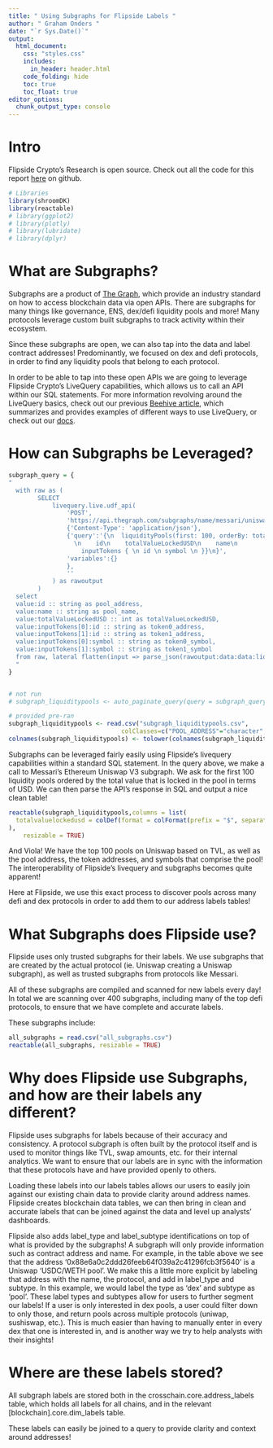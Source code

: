 ```yaml
---
title: " Using Subgraphs for Flipside Labels "
author: " Graham Onders "
date: "`r Sys.Date()`"
output:
  html_document:
    css: "styles.css"
    includes:
      in_header: header.html
    code_folding: hide
    toc: true
    toc_float: true
editor_options: 
  chunk_output_type: console
---
```


# Intro

Flipside Crypto's Research is open source. Check out all the code for this report [here](https://github.com/fsc-data-science/Subgraphs-for-Labels) on github.

```r
# Libraries
library(shroomDK)
library(reactable)
# library(ggplot2)
# library(plotly)
# library(lubridate)
# library(dplyr)
```


# What are Subgraphs?

Subgraphs are a product of [The Graph](https://thegraph.com/), which provide an industry standard on how to access blockchain data via open APIs. There are subgraphs for many things like governance, ENS, dex/defi liquidity pools and more! Many protocols leverage custom built subgraphs to track activity within their ecosystem.

Since these subgraphs are open, we can also tap into the data and label contract addresses! Predominantly, we focused on dex and defi protocols, in order to find any liquidity pools that belong to each protocol. 

In order to be able to tap into these open APIs we are going to leverage Flipside Crypto's LiveQuery capabilities, which allows us to call an API within our SQL statements. 
For more information revolving around the LiveQuery basics, check out our previous [Beehive article](https://flipsidecrypto.beehiiv.com/p/real-time-crypto), which summarizes and provides examples of different ways to use LiveQuery, or check out our [docs](https://flipsidecrypto.github.io/livequery-models/).


# How can Subgraphs be Leveraged?

```r


subgraph_query = {
"
  with raw as (
        SELECT
            livequery.live.udf_api(
                'POST',
                'https://api.thegraph.com/subgraphs/name/messari/uniswap-v3-ethereum',
                {'Content-Type': 'application/json'},
                {'query':'{\n  liquidityPools(first: 100, orderBy: totalValueLockedUSD, orderDirection: desc) {
                  \n    id\n    totalValueLockedUSD\n    name\n  
                    inputTokens { \n id \n symbol \n }}\n}',
                'variables':{}
                },
                ''
            ) as rawoutput
        )
  select
  value:id :: string as pool_address,
  value:name :: string as pool_name,
  value:totalValueLockedUSD :: int as totalValueLockedUSD,
  value:inputTokens[0]:id :: string as token0_address,
  value:inputTokens[1]:id :: string as token1_address,
  value:inputTokens[0]:symbol :: string as token0_symbol,
  value:inputTokens[1]:symbol :: string as token1_symbol
  from raw, lateral flatten(input => parse_json(rawoutput:data:data:liquidityPools))
  "
}


# not run 
# subgraph_liquiditypools <- auto_paginate_query(query = subgraph_query, api_key = readLines("api_key.txt"))

# provided pre-ran 
subgraph_liquiditypools <- read.csv("subgraph_liquiditypools.csv",
                               colClasses=c("POOL_ADDRESS"="character", "TOKEN0_ADDRESS"="character","TOKEN1_ADDRESS"="character"))
colnames(subgraph_liquiditypools) <- tolower(colnames(subgraph_liquiditypools))

```

Subgraphs can be leveraged fairly easily using Flipside's livequery capabilities within a standard SQL statement. In the query above, we make a call to Messari's Ethereum Uniswap V3 subgraph. We ask for the first 100 liquidity pools ordered by the total value that is locked in the pool in terms of USD. We can then parse the API's response in SQL and output a nice clean table!


```r
reactable(subgraph_liquiditypools,columns = list(
  totalvaluelockedusd = colDef(format = colFormat(prefix = "$", separators = TRUE, digits = 0))
),
    resizable = TRUE)
```


And Viola! We have the top 100 pools on Uniswap based on TVL, as well as the pool address, the token addresses, and symbols that comprise the pool! The interoperability of Flipside's livequery and subgraphs becomes quite apparent! 

Here at Flipside, we use this exact process to discover pools across many defi and dex protocols in order to add them to our address labels tables! 


# What Subgraphs does Flipside use?

Flipside uses only trusted subgraphs for their labels. We use subgraphs that are created by the actual protocol (ie. Uniswap creating a Uniswap subgraph), as well as trusted subgraphs from protocols like Messari.

All of these subgraphs are compiled and scanned for new labels every day! In total we are scanning over 400 subgraphs, including many of the top defi protocols, to ensure that we have complete and accurate labels. 

These subgraphs include:
```r
all_subgraphs = read.csv("all_subgraphs.csv")
reactable(all_subgraphs, resizable = TRUE)
```


# Why does Flipside use Subgraphs, and how are their labels any different?

Flipside uses subgraphs for labels because of their accuracy and consistency. A protocol subgraph is often built by the protocol itself and is used to monitor things like TVL, swap amounts, etc. for their internal analytics. We want to ensure that our labels are in sync with the information that these protocols have and have provided openly to others. 

Loading these labels into our labels tables allows our users to easily join against our existing chain data to provide clarity around address names. Flipside creates blockchain data tables, we can then bring in clean and accurate labels that can be joined against the data and level up analysts' dashboards. 

Flipside also adds label_type and label_subtype identifications on top of what is provided by the subgraphs! A subgraph will only provide information such as contract address and name. For example, in the table above we see that the address '0x88e6a0c2ddd26feeb64f039a2c41296fcb3f5640' is a Uniswap 'USDC/WETH pool'. We make this a little more explicit by labeling that address with the name, the protocol, and add in label_type and subtype. In this example, we would label the type as 'dex' and subtype as 'pool'. These label types and subtypes allow for users to further segment our labels! If a user is only interested in dex pools, a user could filter down to only those, and return pools across multiple protocols (uniwap, sushiswap, etc.). This is much easier than having to manually enter in every dex that one is interested in, and is another way we try to help analysts with their insights!



# Where are these labels stored?

All subgraph labels are stored both in the crosschain.core.address_labels table, which holds all labels for all chains, and in the relevant [blockchain].core.dim_labels table. 

These labels can easily be joined to a query to provide clarity and context around addresses!